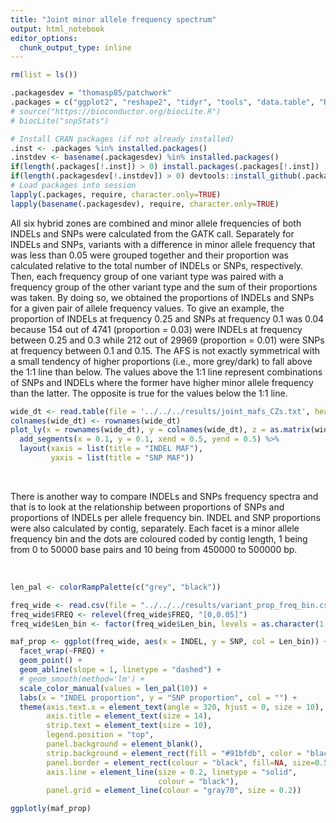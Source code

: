 ```yaml
---
title: "Joint minor allele frequency spectrum"
output: html_notebook
editor_options: 
  chunk_output_type: inline
---
```


```r
rm(list = ls())

.packagesdev = "thomasp85/patchwork"
.packages = c("ggplot2", "reshape2", "tidyr", "tools", "data.table", "RColorBrewer", "dplyr", "textshape", "plotly", "devtools")
# source("https://bioconductor.org/biocLite.R")
# biocLite("snpStats")

# Install CRAN packages (if not already installed)
.inst <- .packages %in% installed.packages()
.instdev <- basename(.packagesdev) %in% installed.packages()
if(length(.packages[!.inst]) > 0) install.packages(.packages[!.inst])
if(length(.packagesdev[!.instdev]) > 0) devtools::install_github(.packagesdev[!.instdev])
# Load packages into session
lapply(.packages, require, character.only=TRUE)
lapply(basename(.packagesdev), require, character.only=TRUE)
```


All six hybrid zones are combined and minor allele frequencies of both INDELs and SNPs were calculated from the GATK call. Separately for INDELs and SNPs, variants with a difference in minor allele frequency that was less than 0.05 were grouped together and their proportion was calculated relative to the total number of INDELs or SNPs, respectively. Then, each frequency group of one variant type was paired with a frequency group of the other variant type and the sum of their proportions was taken. By doing so, we obtained the proportions of INDELs and SNPs for a given pair of allele frequency values. To give an example, the proportion of INDELs at frequency 0.25 and SNPs at frequency 0.1 was 0.04 because 154 out of 4741 (proportion = 0.03) were INDELs at frequency between 0.25 and 0.3 while 212 out of 29969 (proportion = 0.01) were SNPs at frequency between 0.1 and 0.15. The AFS is not exactly symmetrical with a small tendency of higher proportions (i.e., more grey/dark) to fall above the 1:1 line than below. The values above the 1:1 line represent combinations of SNPs and INDELs where the former have higher minor allele frequency than the latter. The opposite is true for the values below the 1:1 line.

```r
wide_dt <- read.table(file = '../../../results/joint_mafs_CZs.txt', header = TRUE, sep = '\t', row.names = 1)
colnames(wide_dt) <- rownames(wide_dt)
plot_ly(x = rownames(wide_dt), y = colnames(wide_dt), z = as.matrix(wide_dt), colors = "Greys", type = "heatmap") %>%
  add_segments(x = 0.1, y = 0.1, xend = 0.5, yend = 0.5) %>%
  layout(xaxis = list(title = "INDEL MAF"),
         yaxis = list(title = "SNP MAF"))
```

\

There is another way to compare INDELs and SNPs frequency spectra and that is to look at the relationship between proportions of SNPs and proportions of INDELs per allele frequency bin. INDEL and SNP proportions were also calculated by contig, separately. Each facet is a minor allele frequency bin and the dots are coloured coded by contig length, 1 being from 0 to 50000 base pairs and 10 being from 450000 to 500000 bp.

\

```r
len_pal <- colorRampPalette(c("grey", "black"))

freq_wide <- read.csv(file = "../../../results/variant_prop_freq_bin.csv")
freq_wide$FREQ <- relevel(freq_wide$FREQ, "[0,0.05]")
freq_wide$Len_bin <- factor(freq_wide$Len_bin, levels = as.character(1:10))

maf_prop <- ggplot(freq_wide, aes(x = INDEL, y = SNP, col = Len_bin)) +
  facet_wrap(~FREQ) +
  geom_point() +
  geom_abline(slope = 1, linetype = "dashed") +
  # geom_smooth(method='lm') +
  scale_color_manual(values = len_pal(10)) +
  labs(x = "INDEL proportion", y = "SNP proportion", col = "") +
  theme(axis.text.x = element_text(angle = 320, hjust = 0, size = 10),
        axis.title = element_text(size = 14),
        strip.text = element_text(size = 10),
        legend.position = "top",
        panel.background = element_blank(),
        strip.background = element_rect(fill = "#91bfdb", color = "black"),
        panel.border = element_rect(colour = "black", fill=NA, size=0.5),
        axis.line = element_line(size = 0.2, linetype = "solid",
                                 colour = "black"),
        panel.grid = element_line(colour = "gray70", size = 0.2))

ggplotly(maf_prop)
```


